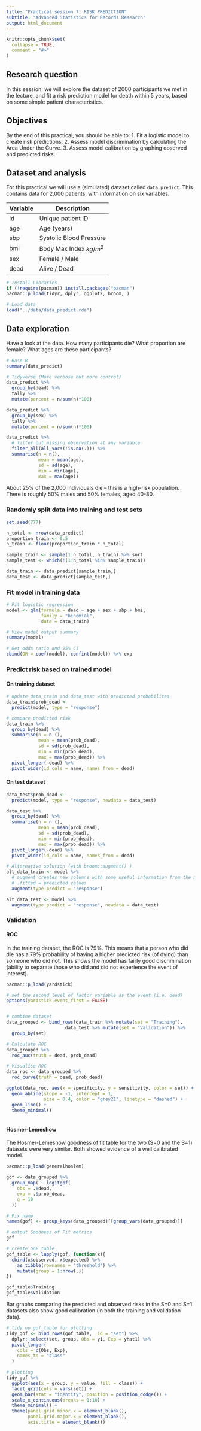 ```yaml
---
title: "Practical session 7: RISK PREDICTION"
subtitle: "Advanced Statistics for Records Research"
output: html_document
---
```


```r
knitr::opts_chunk$set(
  collapse = TRUE,
  comment = "#>"
)

```
## Research question
In this session, we will explore the dataset of 2000 participants we met in the lecture, and fit
a risk prediction model for death within 5 years, based on some simple patient
characteristics.

## Objectives
By the end of this practical, you should be able to:
1. Fit a logistic model to create risk predictions.
2. Assess model discrimination by calculating the Area Under the Curve.
3. Assess model calibration by graphing observed and predicted risks.

## Dataset and analysis
For this practical we will use a (simulated) dataset called `data_predict`. This contains
data for 2,000 patients, with information on six variables.

| Variable | Description             |
|----------|-------------------------|
| id       | Unique patient ID       |
| age      | Age (years)             |
| sbp      | Systolic Blood Pressure |
| bmi      | Body Max Index $kg/m^2$ |
| sex      | Female / Male           |
| dead     | Alive / Dead            |


```r
# Install Libraries
if (!require(pacman)) install.packages("pacman")
pacman::p_load(tidyr, dplyr, ggplot2, broom, )

# Load data
load("../data/data_predict.rda")
```

## Data exploration
Have a look at the data. How many participants die? What proportion are female?
What ages are these participants?

```r
# Base R
summary(data_predict)

# Tidyverse (More verbose but more control)
data_predict %>% 
  group_by(dead) %>% 
  tally %>% 
  mutate(percent = n/sum(n)*100)

data_predict %>% 
  group_by(sex) %>% 
  tally %>% 
  mutate(percent = n/sum(n)*100)

data_predict %>% 
  # filter out missing observation at any variable
  filter_all(all_vars(!is.na(.))) %>% 
  summarise(n = n(),
            mean = mean(age),
            sd = sd(age),
            min = min(age),
            max = max(age))
```
About 25% of the 2,000 individuals die – this is a high-risk population. There is roughly 50% males and 50% females, aged 40-80.

### Randomly split data into training and test sets
```r
set.seed(777)

n_total <- nrow(data_predict)
proportion_train <- 0.5
n_train <- floor(proportion_train * n_total)

sample_train <- sample(1:n_total, n_train) %>% sort
sample_test <- which(!(1:n_total %in% sample_train))

data_train <- data_predict[sample_train,]
data_test <- data_predict[sample_test,]
```

### Fit model in training data
```r
# Fit logistic regression
model <- glm(formula = dead ~ age + sex + sbp + bmi,
             family = "binomial",
             data = data_train)

# View model output summary
summary(model)

# Get odds ratio and 95% CI
cbind(OR = coef(model), confint(model)) %>% exp


```

### Predict risk based on trained model
#### On training dataset
```r
# update data_train and data_test with predicted probabilites
data_train$prob_dead <- 
  predict(model, type = "response")

# compare predicted risk 
data_train %>% 
  group_by(dead) %>% 
  summarise(n = n (),
            mean = mean(prob_dead),
            sd = sd(prob_dead),
            min = min(prob_dead),
            max = max(prob_dead)) %>% 
  pivot_longer(-dead) %>% 
  pivot_wider(id_cols = name, names_from = dead)

```

#### On test dataset
```r
data_test$prob_dead <-
  predict(model, type = "response", newdata = data_test)

data_test %>% 
  group_by(dead) %>% 
  summarise(n = n (),
            mean = mean(prob_dead),
            sd = sd(prob_dead),
            min = min(prob_dead),
            max = max(prob_dead)) %>% 
  pivot_longer(-dead) %>% 
  pivot_wider(id_cols = name, names_from = dead)
```

```r
# Alternative solution (with broom::augment() )
alt_data_train <- model %>%
  # augment creates new columns with some useful information from the model
  # .fitted = predicted values
  augment(type.predict = "response")

alt_data_test <- model %>%
  augment(type.predict = "response", newdata = data_test)

```
### Validation

#### ROC
In the training dataset, the ROC is 79%.
This means that a person who did die has a 79% probability of having a higher predicted risk (of dying) than someone who did not.
This shows the model has fairly good discrimination (ability to separate those who did and did not experience the event of interest).

```r
pacman::p_load(yardstick)

# set the second level of factor variable as the event (i.e. dead)
options(yardstick.event_first = FALSE)


# combine dataset
data_grouped <- bind_rows(data_train %>% mutate(set = "Training"),
                      data_test %>% mutate(set = "Validation")) %>% 
  group_by(set)

# Calculate ROC
data_grouped %>% 
  roc_auc(truth = dead, prob_dead)

# Visualise ROC
data_roc <- data_grouped %>% 
  roc_curve(truth = dead, prob_dead)

ggplot(data_roc, aes(x = specificity, y = sensitivity, color = set)) +
  geom_abline(slope = -1, intercept = 1,
              size = 0.4, color = "grey21", linetype = "dashed") +
  geom_line() +
  theme_minimal() 
  
```

#### Hosmer-Lemeshow
The Hosmer-Lemeshow goodness of fit table for the two (S=0 and the S=1) datasets
were very similar. Both showed evidence of a well calibrated model.

```r
pacman::p_load(generalhoslem)

gof <- data_grouped %>% 
  group_map( ~ logitgof(
    obs = .$dead,
    exp = .$prob_dead,
    g = 10
  ))

# Fix name
names(gof) <- group_keys(data_grouped)[[group_vars(data_grouped)]]

# output Goodness of Fit metrics
gof

# create GoF table
gof_table <- lapply(gof, function(x){
  cbind(x$observed, x$expected) %>%
    as_tibble(rownames = "threshold") %>% 
    mutate(group = 1:nrow(.))
})

gof_table$Training
gof_table$Validation
```

Bar graphs comparing the predicted and observed risks in the S=0 and S=1 datasets
also show good calibration (in both the training and validation data).
```r
# tidy up gof_table for plotting
tidy_gof <- bind_rows(gof_table, .id = "set") %>%
  dplyr::select(set, group, Obs = y1, Exp = yhat1) %>% 
  pivot_longer(
    cols = c(Obs, Exp),
    names_to = "class"
  )

# plotting
tidy_gof %>% 
  ggplot(aes(x = group, y = value, fill = class)) +
  facet_grid(cols = vars(set)) +
  geom_bar(stat = "identity", position = position_dodge()) +
  scale_x_continuous(breaks = 1:10) +
  theme_minimal() +
  theme(panel.grid.minor.x = element_blank(),
        panel.grid.major.x = element_blank(),
        axis.title = element_blank())

```
